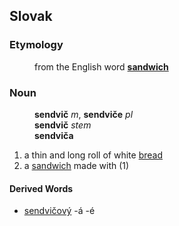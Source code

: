 ==Slovak==
===Etymology===
:from the English word '''[[sandwich]]'''
===Noun===
:'''sendvič''' ''m'', '''sendviče''' ''pl''
:'''sendvič''' ''stem''
:'''sendviča''' ''{{gensg}}''
:{{decpat}} {{stroj}}
# a thin and long roll of white [[bread]]
# a [[sandwich]] made with (1)
====Derived Words====
* [[sendvičový]] -á -é